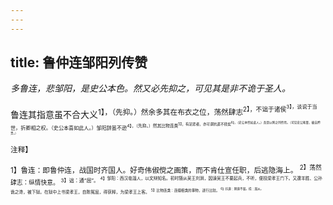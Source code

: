 ```yaml
---
---
---
```

title: 鲁仲连邹阳列传赞
---



*多鲁连，悲邹阳，是史公本色。然又必先抑之，可见其是非不诡于圣人。*

鲁连其指意虽不合大义<sup>1】，（先抑。）然余多其在布衣之位，荡然肆志<sup>2】，不诎于诸侯<sup>3】，谈说于当世，折卿相之权。（史公本喜如此人。）邹阳辞虽不逊<sup>4】，（先抑。）然其比物连类<sup>5】，有足悲者，亦可谓抗直不挠矣<sup>6】，（史公本怜如此人。）吾是以附之列传焉。（可见史公笔墨，极自矜贵。）

<sup>注释】

<sup>1】鲁连：即鲁仲连，战国时齐国人。好奇伟俶傥之画策，而不肯仕宣任职，后逃隐海上。
<sup>2】荡然肆志：纵情快意。
<sup>3】诎：通“屈”。
<sup>4】邹阳：西汉临淄人，以文辩知名。初时随从吴王刘湃，因谏吴王不要起兵，不听，便投梁孝王门下。又遭羊胜、公孙诡之谗，被下狱。在狱中上书梁孝王，自陈冤屈，得获释，为梁孝王上客。
<sup>5】比物连类：连缀相类的事物，进行比较。
<sup>6】抗直：刚直不屈。挠：屈从。